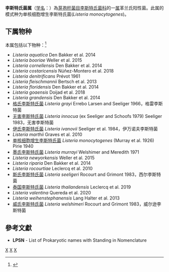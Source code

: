 {{Automatic taxobox
| taxon = Listeria
| authority = Pirie, 1940
| type species = 单核细胞增生李斯特氏菌<br>''Listeria monocytogenes''
| type species authority = (Murray et al. 1926) Pirie 1940 (Approved Lists
}}
'''李斯特氏菌属'''（[[学名|学名]]：{{lang|la|''Listeria''}}）為[[芽孢杆菌目|芽孢杆菌目]][[李斯特氏菌科|李斯特氏菌科]]的一[[属|属]]革兰氏阳性菌。此属的模式种为单核细胞增生李斯特氏菌(''Listeria monocytogenes'')。

==下属物种==
本属包括以下物种：<ref>{{cite web |title=Listeria Pirie, 1940 |url=https://www.gbif.org/species/3225442 |website=GBIF |access-date=2022-05-23 |archive-date=2022-01-14 |archive-url=https://web.archive.org/web/20220114004415/https://www.gbif.org/species/3225442 }}</ref>
* ''Listeria aquatica'' Den Bakker et al. 2014
* ''Listeria booriae'' Weller et al. 2015
* ''Listeria cornellensis'' Den Bakker et al. 2014
* ''Listeria costaricensis'' Núñez-Montero et al. 2018
* ''Listeria denitrificans'' Prévot 1961
* ''Listeria fleischmannii'' Bertsch et al. 2013
* ''Listeria floridensis'' Den Bakker et al. 2014
* ''Listeria goaensis'' Doijad et al. 2018
* ''Listeria grandensis'' Den Bakker et al. 2014
* [[格氏李斯特氏菌|格氏李斯特氏菌]] ''Listeria grayi'' Errebo Larsen and Seeliger 1966，格雷李斯特菌
* [[无害李斯特氏菌|无害李斯特氏菌]] ''Listeria innocua'' (ex Seeliger and Schoofs 1979) Seeliger 1983，无害李斯特菌
* [[伊氏李斯特氏菌|伊氏李斯特氏菌]] ''Listeria ivanovii'' Seeliger et al. 1984，伊万诺夫李斯特菌
* ''Listeria marthii'' Graves et al. 2010
* [[单核细胞增生李斯特氏菌|单核细胞增生李斯特氏菌]] ''Listeria monocytogenes'' (Murray et al. 1926) Pirie 1940
* [[墨氏李斯特氏菌|墨氏李斯特氏菌]] ''Listeria murrayi'' Welshimer and Meredith 1971
* ''Listeria newyorkensis'' Weller et al. 2015
* ''Listeria riparia'' Den Bakker et al. 2014
* ''Listeria rocourtiae'' Leclercq et al. 2010
* [[斯氏李斯特氏菌|斯氏李斯特氏菌]] ''Listeria seeligeri'' Rocourt and Grimont 1983，西尔李斯特菌
* [[泰国李斯特氏菌|泰国李斯特氏菌]] ''Listeria thailandensis'' Leclercq et al. 2019
* ''Listeria valentina'' Quereda et al. 2020
* ''Listeria weihenstephanensis'' Lang Halter et al. 2013
* [[威氏李斯特氏菌|威氏李斯特氏菌]] ''Listeria welshimeri'' Rocourt and Grimont 1983，威尔逊李斯特菌

==參考文獻==
{{reflist}}
* '''LPSN''' - List of Prokaryotic names with Standing in Nomenclature

{{Gram-positive firmicutes diseases}}
{{食品安全}}
{{normdaten}}
{{taxonbar}}
[[Category:革兰氏阳性菌|X]]
[[Category:_李斯特氏菌科|X]]
[[Category:1939年描述的分类群|X]]